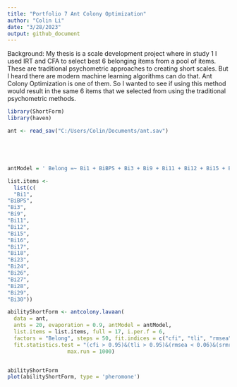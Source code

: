 ```yaml
---
title: "Portfolio 7 Ant Colony Optimization"
author: "Colin Li"
date: "3/28/2023"
output: github_document
---
```


Background: My thesis is a scale development project where in study 1 I used IRT and CFA to select best 6 belonging items from a pool of items. These are traditional psychometric approaches to creating short scales. But I heard there are modern machine learning algorithms can do that. Ant Colony Optimization is one of them. So
I wanted to see if using this method would result in the same 6 items that we selected from using the traditional psychometric methods. 

```r

library(ShortForm)
library(haven)

ant <- read_sav("C:/Users/Colin/Documents/ant.sav")






```

```r

antModel = ' Belong =~ Bi1 + BiBPS + Bi3 + Bi9 + Bi11 + Bi12 + Bi15 + Bi16 + Bi17 + Bi18 + Bi23 + Bi24 + Bi26 + Bi27 + Bi28 + Bi29 + Bi30 +'

list.items <- 
  list(c(
  "Bi1",
"BiBPS",
"Bi3",
"Bi9",
"Bi11",
"Bi12",
"Bi15",
"Bi16",
"Bi17",
"Bi18",
"Bi23",
"Bi24",
"Bi26",
"Bi27",
"Bi28",
"Bi29",
"Bi30"))

abilityShortForm <- antcolony.lavaan(
  data = ant,
  ants = 20, evaporation = 0.9, antModel = antModel,
  list.items = list.items, full = 17, i.per.f = 6,
  factors = "Belong", steps = 50, fit.indices = c("cfi", "tli", "rmsea", "srmr"),
  fit.statistics.test = "(cfi > 0.95)&(tli > 0.95)&(rmsea < 0.06)&(srmr<0.08)",  
                   max.run = 1000)


abilityShortForm
plot(abilityShortForm, type = 'pheromone')

```

